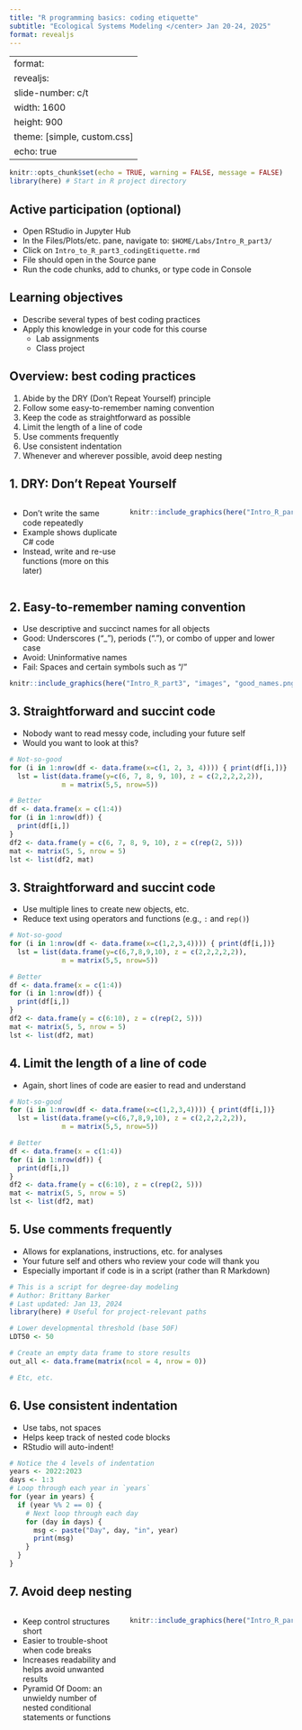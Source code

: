 ```yaml
---
title: "R programming basics: coding etiquette"
subtitle: "Ecological Systems Modeling </center> Jan 20-24, 2025"
format: revealjs
---
```


---
format: 
  revealjs:
    slide-number: c/t
    width: 1600
    height: 900
    theme: [simple, custom.css]
    echo: true
---

```r
knitr::opts_chunk$set(echo = TRUE, warning = FALSE, message = FALSE)
library(here) # Start in R project directory
```

## Active participation (optional)

- Open RStudio in Jupyter Hub  
- In the Files/Plots/etc. pane, navigate to: `$HOME/Labs/Intro_R_part3/`  
- Click on `Intro_to_R_part3_codingEtiquette.rmd`  
- File should open in the Source pane  
- Run the code chunks, add to chunks, or type code in Console  

## Learning objectives

- Describe several types of best coding practices  
- Apply this knowledge in your code for this course  
  - Lab assignments  
  - Class project  
 
## Overview: best coding practices

1. Abide by the DRY (Don’t Repeat Yourself) principle  
2. Follow some easy-to-remember naming convention  
3. Keep the code as straightforward as possible  
4. Limit the length of a line of code  
5. Use comments frequently  
6. Use consistent indentation  
7. Whenever and wherever possible, avoid deep nesting  

## 1. DRY: Don't Repeat Yourself

:::: {.columns}

::: {.column width="40%"}  

- Don’t write the same code repeatedly  
- Example shows duplicate C# code  
- Instead, write and re-use functions (more on this later)  

:::

::: {.column width="60%"}

```r
knitr::include_graphics(here("Intro_R_part3", "images", "repeating_code.png"))
```

:::

::::

## 2. Easy-to-remember naming convention

- Use descriptive and succinct names for all objects  
- Good: Underscores (“_”), periods (“.”), or combo of upper and lower case  
- Avoid: Uninformative names  
- Fail: Spaces and certain symbols such as “/”  

```r
knitr::include_graphics(here("Intro_R_part3", "images", "good_names.png"))
```

## 3. Straightforward and succint code

- Nobody want to read messy code, including your future self  
- Would you want to look at this? 

```r
# Not-so-good 
for (i in 1:nrow(df <- data.frame(x=c(1, 2, 3, 4)))) { print(df[i,])} 
  lst = list(data.frame(y=c(6, 7, 8, 9, 10), z = c(2,2,2,2,2)), 
             m = matrix(5,5, nrow=5))

# Better
df <- data.frame(x = c(1:4))
for (i in 1:nrow(df)) {
  print(df[i,])
}
df2 <- data.frame(y = c(6, 7, 8, 9, 10), z = c(rep(2, 5)))
mat <- matrix(5, 5, nrow = 5)
lst <- list(df2, mat)
```

## 3. Straightforward and succint code

- Use multiple lines to create new objects, etc. 
- Reduce text using operators and functions (e.g., `:` and `rep()`)  

```r
# Not-so-good 
for (i in 1:nrow(df <- data.frame(x=c(1,2,3,4)))) { print(df[i,])} 
  lst = list(data.frame(y=c(6,7,8,9,10), z = c(2,2,2,2,2)), 
             m = matrix(5,5, nrow=5))

# Better
df <- data.frame(x = c(1:4))
for (i in 1:nrow(df)) {
  print(df[i,])
}
df2 <- data.frame(y = c(6:10), z = c(rep(2, 5)))
mat <- matrix(5, 5, nrow = 5)
lst <- list(df2, mat)
```

## 4. Limit the length of a line of code 
 
- Again, short lines of code are easier to read and understand  

```r
# Not-so-good 
for (i in 1:nrow(df <- data.frame(x=c(1,2,3,4)))) { print(df[i,])} 
  lst = list(data.frame(y=c(6,7,8,9,10), z = c(2,2,2,2,2)), 
             m = matrix(5,5, nrow=5))

# Better
df <- data.frame(x = c(1:4))
for (i in 1:nrow(df)) {
  print(df[i,])
}
df2 <- data.frame(y = c(6:10), z = c(rep(2, 5)))
mat <- matrix(5, 5, nrow = 5)
lst <- list(df2, mat)
```

## 5. Use comments frequently

- Allows for explanations, instructions, etc. for analyses   
- Your future self and others who review your code will thank you  
- Especially important if code is in a script (rather than R Markdown)    

```r
# This is a script for degree-day modeling
# Author: Brittany Barker
# Last updated: Jan 13, 2024
library(here) # Useful for project-relevant paths

# Lower developmental threshold (base 50F)
LDT50 <- 50

# Create an empty data frame to store results
out_all <- data.frame(matrix(ncol = 4, nrow = 0))

# Etc, etc.
```

## 6. Use consistent indentation 

- Use tabs, not spaces  
- Helps keep track of nested code blocks     
- RStudio will auto-indent!     

```r
# Notice the 4 levels of indentation
years <- 2022:2023
days <- 1:3
# Loop through each year in `years`
for (year in years) {
  if (year %% 2 == 0) {
    # Next loop through each day
    for (day in days) {
      msg <- paste("Day", day, "in", year)
      print(msg)
    }
  }
}
```

## 7. Avoid deep nesting

:::: {.columns}

::: {.column width="40%"}  

- Keep control structures short  
- Easier to trouble-shoot when code breaks  
- Increases readability and helps avoid unwanted results  
- Pyramid Of Doom: an unwieldy number of nested conditional statements or functions

:::

::: {.column width="60%"}

```r
knitr::include_graphics(here("Intro_R_part3", "images", "deep_nesting.jpg"))
```

:::

::::